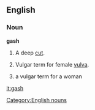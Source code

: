 ==English==

===Noun===
'''gash'''
[[Category:English nouns]]
#A deep [[cut]].
# {{slang}} Vulgar term for female [[vulva]].
# {{slang}} a vulgar term for a woman
[[it:gash]]